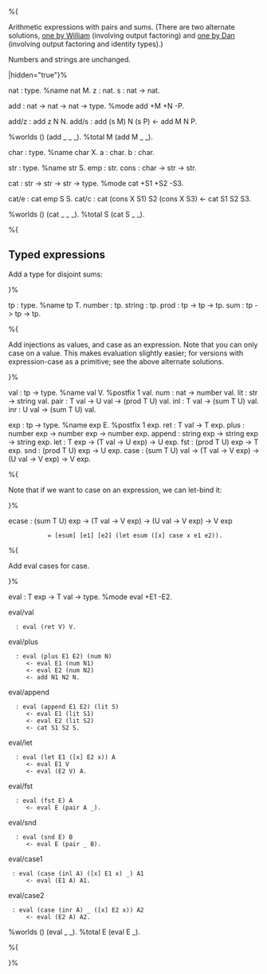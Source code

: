 %{

{{Summer school 2008
  |prev=Typed arithmetic expressions
  |prevname=Typed arithmetic expressions
  |nonext=
}}

Arithmetic expressions with pairs and sums.  (There are two alternate solutions, [[Summer_school_2008:Typed_arithmetic_expressions_with_sums_2|one by William]] (involving output factoring) and [[Summer_school_2008:Typed_arithmetic_expressions_with_sums|one by Dan]] (involving output factoring and identity types).)

Numbers and strings are unchanged.

|hidden="true"}%

nat : type.             %name nat M.
z : nat.
s : nat -> nat.

add : nat -> nat -> nat -> type.
%mode add +M +N -P.

add/z : add z N N.
add/s : add (s M) N (s P) <- add M N P.

%worlds () (add _ _ _).
%total M (add M _ _).

char : type.				%name char X.
a : char.
b : char.

str : type.				%name str S.
emp : str.
cons : char -> str -> str.

cat : str -> str -> str -> type.
%mode cat +S1 +S2 -S3.

cat/e : cat emp S S.
cat/c : cat (cons X S1) S2 (cons X S3) <- cat S1 S2 S3.

%worlds () (cat _ _ _).
%total S (cat S _ _).

%{

== Typed expressions ==

Add a type for disjoint sums:

}%

tp : type.				%name tp T.
number : tp.
string : tp.
prod   : tp -> tp -> tp.
sum    : tp -> tp -> tp.

%{

Add injections as values, and case as an expression. Note that you can only case on a value.  This makes evaluation slightly easier; 
for versions with expression-case as a primitive; see the above alternate solutions.

}%

val : tp -> type.			%name val V.  %postfix 1 val.
num : nat -> number val.
lit : str -> string val.
pair : T val -> U val -> (prod T U) val.
inl : T val -> (sum T U) val.
inr : U val -> (sum T U) val.

exp : tp -> type.			%name exp E.  %postfix 1 exp.
ret : T val -> T exp.
plus : number exp -> number exp -> number exp.
append : string exp -> string exp -> string exp.
let : T exp -> (T val -> U exp) -> U exp.
fst : (prod T U) exp -> T exp.
snd : (prod T U) exp -> U exp.
case : (sum T U) val -> (T val -> V exp) -> (U val -> V exp) -> V exp.

%{

Note that if we want to case on an expression, we can let-bind it:

}%

ecase : (sum T U) exp -> (T val -> V exp) -> (U val -> V exp) -> V exp 
            = [esum] [e1] [e2] (let esum ([x] case x e1 e2)).

%{

Add eval cases for case.

}%

eval : T exp -> T val -> type.
%mode eval +E1 -E2.

eval/val
   : eval (ret V) V.

eval/plus
   : eval (plus E1 E2) (num N)
      <- eval E1 (num N1)
      <- eval E2 (num N2)
      <- add N1 N2 N.

eval/append
   : eval (append E1 E2) (lit S)
      <- eval E1 (lit S1)
      <- eval E2 (lit S2)
      <- cat S1 S2 S.

eval/let
   : eval (let E1 ([x] E2 x)) A
      <- eval E1 V
      <- eval (E2 V) A.

eval/fst
   : eval (fst E) A
      <- eval E (pair A _).

eval/snd
   : eval (snd E) B
      <- eval E (pair _ B).

eval/case1
  : eval (case (inl A) ([x] E1 x) _) A1
      <- eval (E1 A) A1.

eval/case2
  : eval (case (inr A) _ ([x] E2 x)) A2
      <- eval (E2 A) A2.

%worlds () (eval _ _).
%total E (eval E _).

%{

{{Summer school 2008
  |prev=Exercises 1
  |prevname=Exercises 1
  |nonext=
}}

}%